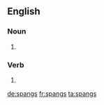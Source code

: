 ==English==

===Noun===
{{en-plural noun}}

# {{plural of|spang}}

===Verb===
{{head|en|verb form}}

# {{en-third-person singular of|spang}}

[[de:spangs]]
[[fr:spangs]]
[[ta:spangs]]